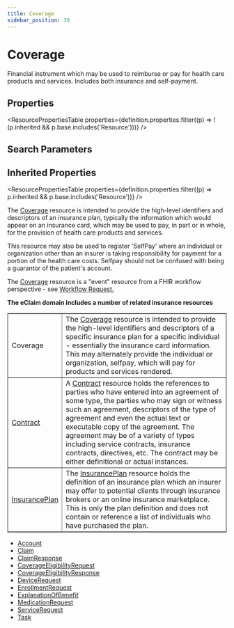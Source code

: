 ```yaml
---
title: Coverage
sidebar_position: 30
---
```


# Coverage

Financial instrument which may be used to reimburse or pay for health care products and services. Includes both insurance and self-payment.

<Tabs queryString="section">
<TabItem value="schema" label="Schema" default>


## Properties


<ResourcePropertiesTable properties={definition.properties.filter((p) => !(p.inherited && p.base.includes('Resource')))} />

## Search Parameters

<SearchParamsTable searchParams={definition.searchParameters} />

## Inherited Properties

<ResourcePropertiesTable properties={definition.properties.filter((p) => p.inherited && p.base.includes('Resource'))} />

</TabItem>
  <TabItem value="usage" label="Usage">
    <div>  <a name="scope"></a>  <p> The <a href="/docs/api/fhir/resources/coverage">Coverage</a> resource is intended to provide the high-level identifiers and descriptors of an insurance plan, typically the information which would  appear on an insurance card, which may be used to pay, in part or in whole, for the provision of health care products and services.  </p> <p> This resource may also be used to register 'SelfPay' where an individual or organization other than an insurer is taking responsibility for payment for a  portion of the health care costs. Selfpay should not be confused with being a guarantor of the patient's account. </p> <p>The <a href="/docs/api/fhir/resources/coverage">Coverage</a> resource is a "event" resource from a FHIR workflow perspective - see <a href="https://www.hl7.org/fhir/workflow.html#event">Workflow Request.</a></p>  </div>
    </TabItem>
  <TabItem value="relationships" label="Relationships">
    <div>   <a name="bnr"></a>    <p>    <b>The eClaim domain includes a number of related insurance resources</b>   </p>   <table border="1" cellpadding="1" cellspacing="2" frame="box">    <tbody><tr>     <td>Coverage</td>     <td>The <a href="/docs/api/fhir/resources/coverage">Coverage</a> resource is intended to provide the high-level identifiers and descriptors of a specific insurance plan for a specific individual - essentially the insurance card information. This may alternately provide the individual or organization, selfpay,  which will pay for products and services rendered.</td>    </tr>    <tr>     <td><a href="/docs/api/fhir/resources/contract">Contract</a></td>     <td>A <a href="/docs/api/fhir/resources/contract">Contract</a> resource holds the references to parties who have entered into an agreement of some type, the parties who may sign or witness     such an agreement, descriptors of the type of agreement and even the actual text or executable copy of the agreement. The agreement may be of      a variety of types including service contracts, insurance contracts, directives, etc. The contract may be either definitional or actual instances.     </td>    </tr>    <tr>     <td><a href="/docs/api/fhir/resources/insuranceplan">InsurancePlan</a></td>     <td>The <a href="/docs/api/fhir/resources/insuranceplan">InsurancePlan</a> resource holds the definition of an insurance plan which an insurer may offer to potential clients through     insurance brokers or an online insurance marketplace. This is only the plan definition and does not contain or reference      a list of individuals who have purchased the plan.        </td>    </tr>   </tbody></table>  </div>
    </TabItem>
  
  <TabItem value="referencedBy" label="Referenced By">
    <ul><li><a href="/docs/api/fhir/resources/account">Account</a></li>
<li><a href="/docs/api/fhir/resources/claim">Claim</a></li>
<li><a href="/docs/api/fhir/resources/claimresponse">ClaimResponse</a></li>
<li><a href="/docs/api/fhir/resources/coverageeligibilityrequest">CoverageEligibilityRequest</a></li>
<li><a href="/docs/api/fhir/resources/coverageeligibilityresponse">CoverageEligibilityResponse</a></li>
<li><a href="/docs/api/fhir/resources/devicerequest">DeviceRequest</a></li>
<li><a href="/docs/api/fhir/resources/enrollmentrequest">EnrollmentRequest</a></li>
<li><a href="/docs/api/fhir/resources/explanationofbenefit">ExplanationOfBenefit</a></li>
<li><a href="/docs/api/fhir/resources/medicationrequest">MedicationRequest</a></li>
<li><a href="/docs/api/fhir/resources/servicerequest">ServiceRequest</a></li>
<li><a href="/docs/api/fhir/resources/task">Task</a></li></ul>
    </TabItem>

</Tabs>
